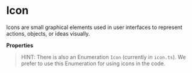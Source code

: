 

<Meta of={IconStories} />

# Icon

Icons are small graphical elements used in user interfaces to represent actions, objects, or ideas visually.

<Canvas of={IconStories.Default} />

<Canvas of={IconStories.Loading} />

**Properties**

<Controls of={IconStories.Default} />

> HINT: There is also an Enumeration `Icon` (currently in `icon.ts`). We prefer to use this Enumeration for using icons
in the code.